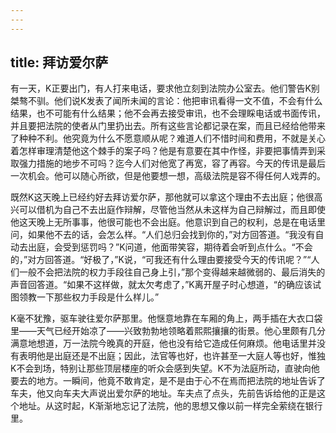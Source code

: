 ```yaml
---
---
---
```

title: 拜访爱尔萨
---




有一天，K正要出门，有人打来电话，要求他立刻到法院办公室去。他们警告K别桀骜不驯。他们说K发表了闻所未闻的言论：他把审讯看得一文不值，不会有什么结果，也不可能有什么结果；他不会再去接受审讯，也不会理睬电话或书面传讯，并且要把法院的使者从门里扔出去。所有这些言论都记录在案，而且已经给他带来了种种不利。他究竟为什么不愿意顺从呢？难道人们不惜时间和费用，不就是关心着怎样审理清楚他这个棘手的案子吗？他是有意要在其中作怪，非要把事情弄到采取强力措施的地步不可吗？迄今人们对他宽了再宽，容了再容。今天的传讯是最后一次机会。他可以随心所欲，但是他要想一想，高级法院是容不得任何人戏弄的。

既然K这天晚上已经约好去拜访爱尔萨，那他就可以拿这个理由不去出庭；他很高兴可以借机为自己不去出庭作辩解，尽管他当然从未这样为自己辩解过，而且即使他这天晚上无所事事，他很可能也不会出庭。他意识到自己的权利，总是在电话里问，如果他不去的话，会怎么样。“人们总归会找到你的，”对方回答道。“我没有自动去出庭，会受到惩罚吗？”K问道，他面带笑容，期待着会听到点什么。“不会的，”对方回答道。“好极了，”K说，“可我还有什么理由要接受今天的传讯呢？”“人们一般不会把法院的权力手段往自己身上引，”那个变得越来越微弱的、最后消失的声音回答道。“如果不这样做，就太欠考虑了，”K离开屋子时心想道，“的确应该试图领教一下那些权力手段是什么样儿。”

K毫不犹豫，驱车驶往爱尔萨那里。他惬意地靠在车厢的角上，两手插在大衣口袋里——天气已经开始凉了——兴致勃勃地领略着熙熙攘攘的街景。他心里颇有几分满意地想道，万一法院今晚真的开庭，他也没有给它造成任何麻烦。他电话里并没有表明他是出庭还是不出庭；因此，法官等也好，也许甚至一大庭人等也好，惟独K不会到场，特别让那些顶层楼座的听众会感到失望。K不为法庭所动，直驶向他要去的地方。一瞬间，他竟不敢肯定，是不是由于心不在焉而把法院的地址告诉了车夫，他又向车夫大声说出爱尔萨的地址。车夫点了点头，先前告诉给他的正是这个地址。从这时起，K渐渐地忘记了法院，他的思想又像以前一样完全萦绕在银行里。